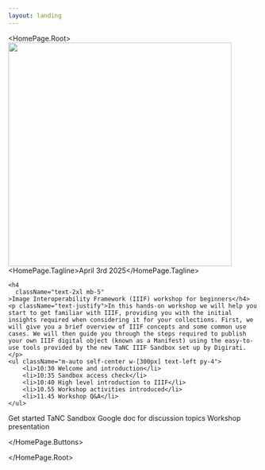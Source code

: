 ```yaml
---
layout: landing
---
```



<HomePage.Root>
  <img width="450" src="/digirati-tanc-logo.png" />
  <HomePage.Tagline>April 3rd 2025</HomePage.Tagline>
  <div className="flex flex-col gap-8 mb-4">
  
    <h4
      className="text-2xl mb-5"
    >Image Interoperability Framework (IIIF) workshop for beginners</h4>
    <p className="text-justify">In this hands-on workshop we will help you start to get familiar with IIIF, providing you with the initial insights required when considering it for your collections. First, we will give you a brief overview of IIIF concepts and some common use cases. We will then guide you through the steps required to publish your own IIIF digital object (known as a Manifest) using the easy-to-use tools provided by the new TaNC IIIF Sandbox set up by Digirati.</p>
    <ul className="m-auto self-center w-[300px] text-left py-4">
        <li>10:30 Welcome and introduction</li>
        <li>10:35 Sandbox access check</li>
        <li>10:40 High level introduction to IIIF</li>
        <li>10.55 Workshop activities introduced</li>
        <li>11.45 Workshop Q&A</li>
    </ul>

  </div>
  <HomePage.Buttons>
    <HomePage.Button href="/getting-started" variant="accent">
      Get started
    </HomePage.Button>
    <HomePage.Button href="https://management.dlcs-trial.digirati.io/">
     TaNC Sandbox
    </HomePage.Button>
    <HomePage.Button href="https://docs.google.com/document/d/1xG6acTYMoM0hLiY62QakTaoETqDDoRDCt5eTXJPoSOU/edit?usp=sharing" >
      Google doc for discussion topics
    </HomePage.Button>
     <HomePage.Button href="/TaNC - Online IIIF Workshop 03_04_2025-Published.pdf" variant="accent">
      Workshop presentation
    </HomePage.Button>

  </HomePage.Buttons>

</HomePage.Root>

